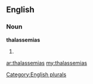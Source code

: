 ==English==

===Noun===
'''thalassemias'''

# {{plural of|[[thalassemia]]}}

[[Category:English plurals]]

[[ar:thalassemias]]
[[my:thalassemias]]